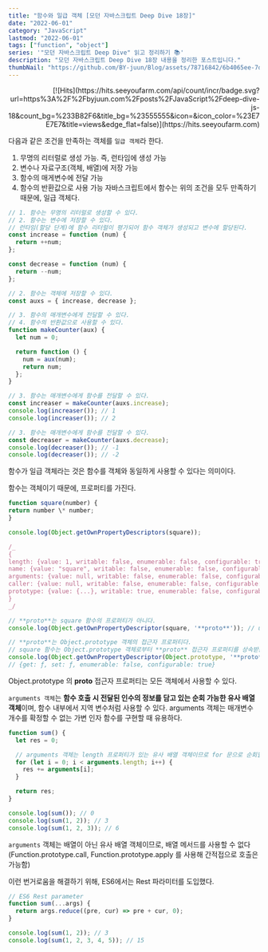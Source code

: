 ```yaml
---
title: "함수와 일급 객체 [모던 자바스크립트 Deep Dive 18장]"
date: "2022-06-01"
category: "JavaScript"
lastmod: "2022-06-01"
tags: ["function", "object"]
series: '"모던 자바스크립트 Deep Dive" 읽고 정리하기 📚'
description: "모던 자바스크립트 Deep Dive 18장 내용을 정리한 포스트입니다."
thumbNail: "https://github.com/BY-juun/Blog/assets/78716842/6b4065ee-7d44-4580-899f-58dafcb8b5a7"
---
```


<div align="right">
  [![Hits](https://hits.seeyoufarm.com/api/count/incr/badge.svg?url=https%3A%2F%2Fbyjuun.com%2Fposts%2FJavaScript%2Fdeep-dive-js-18&count_bg=%233B82F6&title_bg=%23555555&icon=&icon_color=%23E7E7E7&title=views&edge_flat=false)](https://hits.seeyoufarm.com)
</div>

다음과 같은 조건을 만족하는 객체를 `일급 객체`라 한다.

1. 무명의 리터럴로 생성 가능. 즉, 런타임에 생성 가능
2. 변수나 자료구조(객체, 배열)에 저장 가능
3. 함수의 매게변수에 전달 가능
4. 함수의 반환값으로 사용 가능
   자바스크립트에서 함수는 위의 조건을 모두 만족하기 때문에, 일급 객체다.

```js
// 1. 함수는 무명의 리터럴로 생성할 수 있다.
// 2. 함수는 변수에 저장할 수 있다.
// 런타임(할당 단계)에 함수 리터럴이 평가되어 함수 객체가 생성되고 변수에 할당된다.
const increase = function (num) {
  return ++num;
};

const decrease = function (num) {
  return --num;
};

// 2. 함수는 객체에 저장할 수 있다.
const auxs = { increase, decrease };

// 3. 함수의 매개변수에게 전달할 수 있다.
// 4. 함수의 반환값으로 사용할 수 있다.
function makeCounter(aux) {
  let num = 0;

  return function () {
    num = aux(num);
    return num;
  };
}

// 3. 함수는 매개변수에게 함수를 전달할 수 있다.
const increaser = makeCounter(auxs.increase);
console.log(increaser()); // 1
console.log(increaser()); // 2

// 3. 함수는 매개변수에게 함수를 전달할 수 있다.
const decreaser = makeCounter(auxs.decrease);
console.log(decreaser()); // -1
console.log(decreaser()); // -2
```

함수가 일급 객체라는 것은 함수를 객체와 동일하게 사용할 수 있다는 의미이다.

함수는 객체이기 때문에, 프로퍼티를 가진다.

```js
function square(number) {
return number \* number;
}

console.log(Object.getOwnPropertyDescriptors(square));

/_
{
length: {value: 1, writable: false, enumerable: false, configurable: true},
name: {value: "square", writable: false, enumerable: false, configurable: true},
arguments: {value: null, writable: false, enumerable: false, configurable: false},
caller: {value: null, writable: false, enumerable: false, configurable: false},
prototype: {value: {...}, writable: true, enumerable: false, configurable: false}
}
_/

// **proto**는 square 함수의 프로퍼티가 아니다.
console.log(Object.getOwnPropertyDescriptor(square, '**proto**')); // undefined

// **proto**는 Object.prototype 객체의 접근자 프로퍼티다.
// square 함수는 Object.prototype 객체로부터 **proto** 접근자 프로퍼티를 상속받는다.
console.log(Object.getOwnPropertyDescriptor(Object.prototype, '**proto**'));
// {get: ƒ, set: ƒ, enumerable: false, configurable: true}
```

Object.prototype 의 **proto** 접근자 프로퍼티는 모든 객체에서 사용할 수 있다.

`arguments 객체`는 **함수 호출 시 전달된 인수의 정보를 담고 있는 순회 가능한 유사 배열 객체**이며, 함수 내부에서 지역 변수처럼 사용할 수 있다.
arguments 객체는 매개변수 개수를 확정할 수 없는 가변 인자 함수를 구현할 때 유용하다.

```js
function sum() {
  let res = 0;

  // arguments 객체는 length 프로퍼티가 있는 유사 배열 객체이므로 for 문으로 순회할 수 있다.
  for (let i = 0; i < arguments.length; i++) {
    res += arguments[i];
  }

  return res;
}

console.log(sum()); // 0
console.log(sum(1, 2)); // 3
console.log(sum(1, 2, 3)); // 6
```

`arguments` 객체는 배열이 아닌 유사 배열 객체이므로, 배열 메서드를 사용할 수 없다 (Function.prototype.call, Function.prototype.apply 를 사용해 간적접으로 호출은 가능함)

이런 번거로움을 해결하기 위해, ES6에서는 Rest 파라미터를 도입했다.

```js
// ES6 Rest parameter
function sum(...args) {
  return args.reduce((pre, cur) => pre + cur, 0);
}

console.log(sum(1, 2)); // 3
console.log(sum(1, 2, 3, 4, 5)); // 15
```
